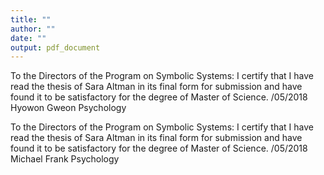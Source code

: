 ```yaml
---
title: ""
author: ""
date: ""
output: pdf_document
---
```


\begin{titlepage}
    \begin{center}
        \vspace*{1cm}
        
        \Large
        \textbf{Prosocial Decision-Making in Early Childhood}
        
        \vspace{1cm}
        \large
        Sara Altman
        
        \vspace{1cm}
        
        \small
        A thesis presented for the Master of Science \\
        Symbolic Systems Program, Stanford University \\
        June 2018
        
    \end{center}
\end{titlepage}


\newpage


To the Directors of the Program on Symbolic Systems: \newline \newline
I certify that I have read the thesis of Sara Altman in its final form for submission and have found it to be satisfactory for the degree of Master of Science. \newline  \newline
\underline{Signed electronically} \newline \newline
06/05/2018 \newline
Hyowon Gweon \newline
Psychology

\vspace{1cm}

To the Directors of the Program on Symbolic Systems: \newline \newline
I certify that I have read the thesis of Sara Altman in its final form for submission and have found it to be satisfactory for the degree of Master of Science.\newline  \newline
\underline{Signed electronically} \newline  \newline
06/05/2018 \newline
Michael Frank \newline
Psychology
